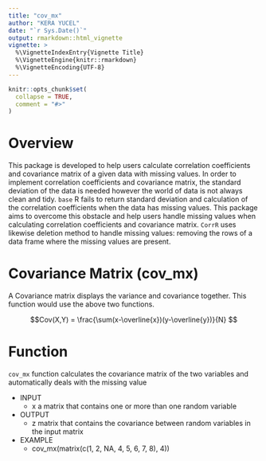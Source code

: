 ```yaml
---
title: "cov_mx"
author: "KERA YUCEL"
date: "`r Sys.Date()`"
output: rmarkdown::html_vignette
vignette: >
  %\VignetteIndexEntry{Vignette Title}
  %\VignetteEngine{knitr::rmarkdown}
  %\VignetteEncoding{UTF-8}
---
```


```r
knitr::opts_chunk$set(
  collapse = TRUE,
  comment = "#>"
)
```

# Overview

This package is developed to help users calculate correlation coefficients and covariance matrix of a given data with missing values. In order to implement correlation coefficients and covariance matrix, the standard deviation of the data is needed however the world of data is not always clean and tidy. `base` R fails to return standard deviation and calculation of the correlation coefficients when the data has missing values. This package aims to overcome this obstacle and help users handle missing values when calculating correlation coefficients and covariance matrix. `CorrR` uses likewise deletion method to handle missing values: removing the rows of a data frame where the missing values are present.

# Covariance Matrix (cov_mx)

A Covariance matrix displays the variance and covariance together. This function would use the above two functions.

$$Cov(X,Y) = \frac{\sum(x-\overline{x})(y-\overline{y})}{N} $$

# Function 

`cov_mx` function calculates the covariance matrix of the two variables and automatically deals with the missing value

- INPUT
    - x a matrix that contains one or more than one random variable
  
- OUTPUT 
    - z matrix that contains the covariance between random variables in the input matrix
  
- EXAMPLE
    - cov_mx(matrix(c(1, 2, NA, 4, 5, 6, 7, 8), 4))
